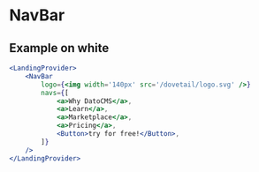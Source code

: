 
# NavBar

## Example on white

```jsx
<LandingProvider>
    <NavBar
        logo={<img width='140px' src='/dovetail/logo.svg' />}
        navs={[
            <a>Why DatoCMS</a>,
            <a>Learn</a>,
            <a>Marketplace</a>,
            <a>Pricing</a>,
            <Button>try for free!</Button>,
        ]}
    />
</LandingProvider>
```
